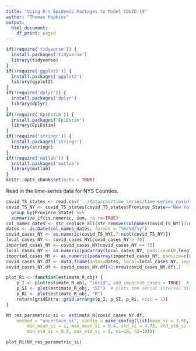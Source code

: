 ```yaml
---
title: "Using R's Epidemic Packages to Model COVID-19"
author: "Thomas Hopkins"
output:
  html_document:
    df_print: paged
---
```


```r
if(!require('tidyverse')) {
  install.packages('tidyverse')
  library(tidyverse)
}
if(!require('ggplot2')) {
  install.packages('ggplot2')
  library(ggplot2)
}
if(!require('dplyr')) {
  install.packages('dplyr')
  library(dplyr)
}
if(!require('EpiEstim')) {
  install.packages('EpiEstim')
  library(EpiEstim)
}
if(!require('stringr')) {
  install.packages('stringr')
  library(stringr)
}
if(!require('matlab')) {
  install.packages('matlab')
  library(matlab)
}
knitr::opts_chunk$set(echo = TRUE)
```

Read in the time-series data for NYS Counties.

```r
covid_TS_states <- read.csv('../data/csv/time_series/time_series_covid19_confirmed_US.csv')
covid_TS_NY <- covid_TS_states[covid_TS_states$Province_State=='New York',] %>%
  group_by(Province_State) %>%
  summarize_if(is.numeric, sum, na.rm=TRUE)
col_names_dates <- str_replace_all(str_remove(colnames(covid_TS_NY)[7:ncol(covid_TS_NY)], 'X'), coll('.'), c(pattern1 = '/'))
dates <- as.Date(col_names_dates, format = "%m/%d/%y")
covid_cases_NY <- as.numeric(covid_TS_NY[,7:ncol(covid_TS_NY)])
local_cases_NY <- covid_cases_NY[covid_cases_NY > 70]
imported_cases_NY <- covid_cases_NY[covid_cases_NY <= 70]
local_cases_NY <- as.numeric(padarray(local_cases_NY, padsize=c(0,length(dates)-length(local_cases_NY)), direction='pre'))
imported_cases_NY <- as.numeric(padarray(imported_cases_NY, padsize=c(0,length(dates)-length(imported_cases_NY)), direction='post'))
covid_cases_NY.df <- data.frame(dates=dates, local=local_cases_NY, imported=imported_cases_NY)
covid_cases_NY.df <- covid_cases_NY.df[41:nrow(covid_cases_NY.df),]
```

```r
plot_Ri <- function(estimate_R_obj) {
    p_I <- plot(estimate_R_obj, "incid", add_imported_cases = TRUE)  # plots the incidence
    p_SI <- plot(estimate_R_obj, "SI")  # plots the serial interval distribution
    p_Ri <- plot(estimate_R_obj, "R")
    return(gridExtra::grid.arrange(p_I, p_SI, p_Ri, ncol = 1))
}

NY_res_parametric_si <- estimate_R(covid_cases_NY.df, 
    method = "uncertain_si", config = make_config(list(mean_si = 3.96, std_mean_si = 2, 
        min_mean_si = 1, max_mean_si = 5.4, std_si = 4.75, std_std_si = 1, 
        min_std_si = 0.5, max_std_si = 5, n1=10, n2=10)))

plot_Ri(NY_res_parametric_si)
```